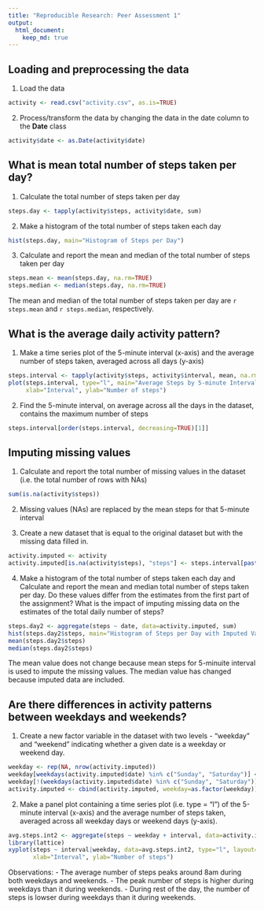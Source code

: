 ```yaml
---
title: "Reproducible Research: Peer Assessment 1"
output: 
  html_document:
    keep_md: true
---
```



## Loading and preprocessing the data
1. Load the data 
```r
activity <- read.csv("activity.csv", as.is=TRUE)
```

2. Process/transform the data by changing the data in the date column to the **Date** class
```r
activity$date <- as.Date(activity$date)
```


## What is mean total number of steps taken per day?
1. Calculate the total number of steps taken per day
```r
steps.day <- tapply(activity$steps, activity$date, sum)
```

2. Make a histogram of the total number of steps taken each day
```r
hist(steps.day, main="Histogram of Steps per Day")
```

3. Calculate and report the mean and median of the total number of steps taken per day
```r
steps.mean <- mean(steps.day, na.rm=TRUE)
steps.median <- median(steps.day, na.rm=TRUE)
```
The mean and median of the total number of steps taken per day are `r steps.mean` and `r steps.median`, respectively.


## What is the average daily activity pattern?
1. Make a time series plot of the 5-minute interval (x-axis) and the average number of steps taken, averaged across all days (y-axis)
```r
steps.interval <- tapply(activity$steps, activity$interval, mean, na.rm=TRUE)
plot(steps.interval, type="l", main="Average Steps by 5-minute Interval Across All Days", 
     xlab="Interval", ylab="Number of steps")
```

2. Find the 5-minute interval, on average across all the days in the dataset, contains the maximum number of steps
```r
steps.interval[order(steps.interval, decreasing=TRUE)[1]]
```

## Imputing missing values
1. Calculate and report the total number of missing values in the dataset (i.e. the total number of rows with NAs)
```r
sum(is.na(activity$steps))
```

2. Missing values (NAs) are replaced by the mean steps for that 5-minute interval

3. Create a new dataset that is equal to the original dataset but with the missing data filled in.
```r
activity.imputed <- activity
activity.imputed[is.na(activity$steps), "steps"] <- steps.interval[paste(activity[is.na(activity$steps), "interval"])]
```

4. Make a histogram of the total number of steps taken each day and Calculate and report the mean and median total number of steps taken per day. Do these values differ from the estimates from the first part of the assignment? What is the impact of imputing missing data on the estimates of the total daily number of steps?
```r
steps.day2 <- aggregate(steps ~ date, data=activity.imputed, sum)
hist(steps.day2$steps, main="Histogram of Steps per Day with Imputed Values")
mean(steps.day2$steps)
median(steps.day2$steps)
```
The mean value does not change because mean steps for 5-minuite interval is used to impute the missing values. The median value has changed because imputed data are included. 


## Are there differences in activity patterns between weekdays and weekends?
1. Create a new factor variable in the dataset with two levels - "weekday" and "weekend" indicating whether a given date is a weekday or weekend day.
```r
weekday <- rep(NA, nrow(activity.imputed))
weekday[weekdays(activity.imputed$date) %in% c("Sunday", "Saturday")] <- "weekend"
weekday[!(weekdays(activity.imputed$date) %in% c("Sunday", "Saturday"))] <- "weekday"
activity.imputed <- cbind(activity.imputed, weekday=as.factor(weekday))
```

2. Make a panel plot containing a time series plot (i.e. type = "l") of the 5-minute interval (x-axis) and the average number of steps taken, averaged across all weekday days or weekend days (y-axis).
```r
avg.steps.int2 <- aggregate(steps ~ weekday + interval, data=activity.imputed, mean)
library(lattice)
xyplot(steps ~ interval|weekday, data=avg.steps.int2, type="l", layout=c(1,2), 
       xlab="Interval", ylab="Number of steps")
```

Observations:
- The average number of steps peaks around 8am during both weekdays and weekends. 
- The peak number of steps is higher during weekdays than it during weekends.
- During rest of the day, the number of steps is lowser during weekdays than it during weekends.